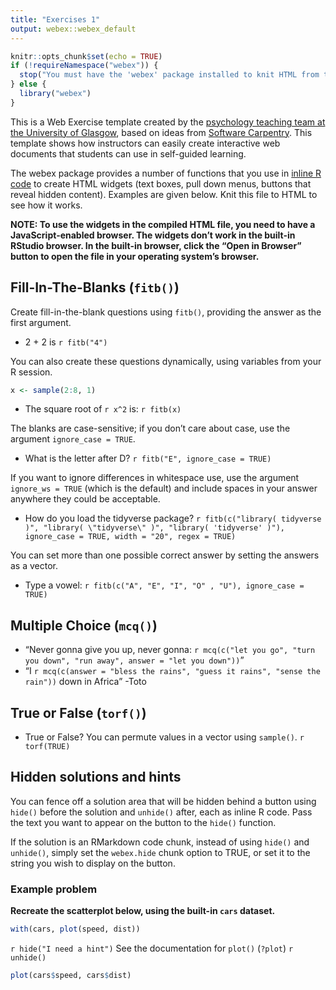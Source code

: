 ```yaml
---
title: "Exercises 1"
output: webex::webex_default
---
```


```r
knitr::opts_chunk$set(echo = TRUE)
if (!requireNamespace("webex")) {
  stop("You must have the 'webex' package installed to knit HTML from this template.\n   devtools::install_github(\"psyteachr/webex\")")
} else {
  library("webex")
}
```

This is a Web Exercise template created by the [psychology teaching team at the University of Glasgow](http://www.psy.gla.ac.uk), based on ideas from [Software Carpentry](https://software-carpentry.org/lessons/). This template shows how instructors can easily create interactive web documents that students can use in self-guided learning.

The webex package provides a number of functions that you use in [inline R code](https://github.com/rstudio/cheatsheets/raw/master/rmarkdown-2.0.pdf) to create HTML widgets (text boxes, pull down menus, buttons that reveal hidden content). Examples are given below. Knit this file to HTML to see how it works.

**NOTE: To use the widgets in the compiled HTML file, you need to have a JavaScript-enabled browser. The widgets don't work in the built-in RStudio browser. In the built-in browser, click the "Open in Browser" button to open the file in your operating system's browser.**

## Fill-In-The-Blanks (`fitb()`)

Create fill-in-the-blank questions using `fitb()`, providing the answer as the first argument.

- 2 + 2 is `r fitb("4")`

You can also create these questions dynamically, using variables from your R session.

```r
x <- sample(2:8, 1)
```

- The square root of `r x^2` is: `r fitb(x)`

The blanks are case-sensitive; if you don't care about case, use the argument `ignore_case = TRUE`.

- What is the letter after D? `r fitb("E", ignore_case = TRUE)`

If you want to ignore differences in whitespace use, use the argument `ignore_ws = TRUE` (which is the default) and include spaces in your answer anywhere they could be acceptable.

- How do you load the tidyverse package? `r fitb(c("library( tidyverse )", "library( \"tidyverse\" )", "library( 'tidyverse' )"), ignore_case = TRUE, width = "20", regex = TRUE)`

You can set more than one possible correct answer by setting the answers as a vector.

- Type a vowel: `r fitb(c("A", "E", "I", "O" , "U"), ignore_case = TRUE)`

## Multiple Choice (`mcq()`)

- "Never gonna give you up, never gonna: `r mcq(c("let you go", "turn you down", "run away", answer = "let you down"))`"
- "I `r mcq(c(answer = "bless the rains", "guess it rains", "sense the rain"))` down in Africa" -Toto

## True or False (`torf()`)

- True or False? You can permute values in a vector using `sample()`. `r torf(TRUE)`

## Hidden solutions and hints

You can fence off a solution area that will be hidden behind a button using `hide()` before the solution and `unhide()` after, each as inline R code.  Pass the text you want to appear on the button to the `hide()` function.

If the solution is an RMarkdown code chunk, instead of using `hide()` and `unhide()`, simply set the `webex.hide` chunk option to TRUE, or set it to the string you wish to display on the button.

### Example problem

**Recreate the scatterplot below, using the built-in `cars` dataset.**

```r
with(cars, plot(speed, dist))
```

`r hide("I need a hint")`
See the documentation for `plot()` (`?plot`)
`r unhide()`

<!-- note: you could also just set webex.hide to TRUE -->

```r
plot(cars$speed, cars$dist)
```

<!-- TO CHANGE WIDGET COLOURS:
  move command below out of this HTML comment area
  and then re-compile;
  unfilled becomes yellow, correct becomes pink 
     
`r style_widgets("#FFFF00", "#FF3399")`
-->